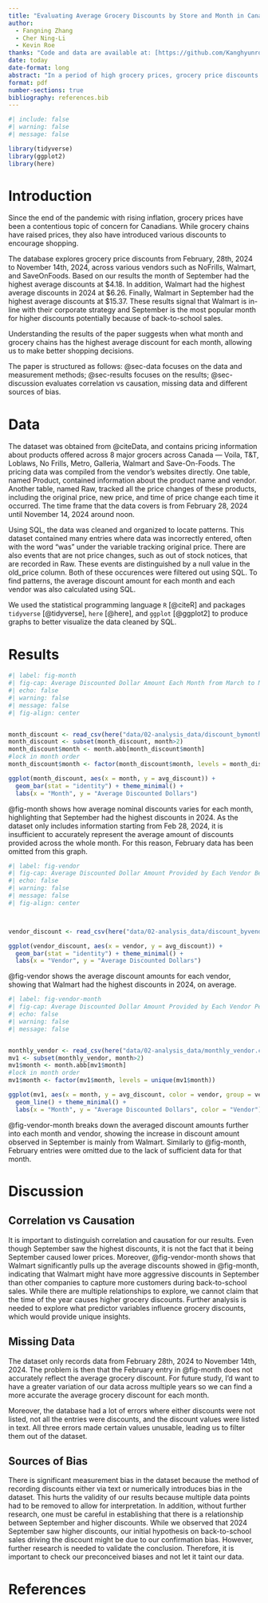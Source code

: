 ```yaml
---
title: "Evaluating Average Grocery Discounts by Store and Month in Canada in 2024"
author: 
  - Fangning Zhang
  - Cher Ning-Li
  - Kevin Roe
thanks: "Code and data are available at: [https://github.com/Kanghyunroe/grocery_discount](https://github.com/Kanghyunroe/grocery_discount)."
date: today
date-format: long
abstract: "In a period of high grocery prices, grocery price discounts have helped lower costs of living for Canadians. The paper evaluates average grocery discounts by store and month and found that the highest average discounts occured in September and at Walmart at $15.37. The results of the paper informs shoppers' spending patterns to find the best deal across different grocers."
format: pdf
number-sections: true
bibliography: references.bib
---
```


```r
#| include: false
#| warning: false
#| message: false

library(tidyverse)
library(ggplot2)
library(here)
```

# Introduction

Since the end of the pandemic with rising inflation, grocery prices have been a contentious topic of concern for Canadians. While grocery chains have raised prices, they also have introduced various discounts to encourage shopping. 

The database explores grocery price discounts from February, 28th, 2024 to November 14th, 2024, across various vendors such as NoFrills, Walmart, and SaveOnFoods. Based on our results the month of September had the highest average discounts at \$4.18. In addition, Walmart had the highest average discounts in 2024 at \$6.26. Finally, Walmart in September had the highest average discounts at \$15.37. These results signal that Walmart is in-line with their corporate strategy and September is the most popular month for higher discounts potentially because of back-to-school sales. 

Understanding the results of the paper suggests when what month and grocery chains has the highest average discount for each month, allowing us to make better shopping decisions. 

The paper is structured as follows: @sec-data focuses on the data and measurement methods; @sec-results focuses on the results; @sec-discussion evaluates correlation vs causation, missing data and different sources of bias. 



# Data {#sec-data}

The dataset was obtained from @citeData, and contains pricing information about products offered across 8 major grocers across Canada — Voila, T&T, Loblaws, No Frills, Metro, Galleria, Walmart and Save-On-Foods. The pricing data was compiled from the vendor's websites directly. One table, named Product, contained information about the product name and vendor. Another table, named Raw, tracked all the price changes of these products, including the original price, new price, and time of price change each time it occurred. The time frame that the data covers is from February 28, 2024 until November 14, 2024 around noon. 

Using SQL, the data was cleaned and organized to locate patterns. This dataset contained many entries where data was incorrectly entered, often with the word "was" under the variable tracking original price. There are also events that are not price changes, such as out of stock notices, that are recorded in Raw. These events are distinguished by a null value in the old_price column. Both of these occurences were filtered out using SQL. To find patterns, the average discount amount for each month and each vendor was also calculated using SQL.

We used the statistical programming language `R` [@citeR] and packages `tidyverse` [@tidyverse], `here` [@here], and `ggplot` [@ggplot2] to produce graphs to better visualize the data cleaned by SQL.

# Results {#sec-results}

```r
#| label: fig-month
#| fig-cap: Average Discounted Dollar Amount Each Month from March to November 2024
#| echo: false
#| warning: false
#| message: false
#| fig-align: center


month_discount <- read_csv(here("data/02-analysis_data/discount_bymonth.csv"), show_col_types = FALSE)
month_discount <- subset(month_discount, month>2)
month_discount$month <- month.abb[month_discount$month]
#lock in month order
month_discount$month <- factor(month_discount$month, levels = month_discount$month)

ggplot(month_discount, aes(x = month, y = avg_discount)) + 
  geom_bar(stat = "identity") + theme_minimal() + 
  labs(x = "Month", y = "Average Discounted Dollars")
```

@fig-month shows how average nominal discounts varies for each month, highlighting that September had the highest discounts in 2024. As the dataset only includes information starting from Feb 28, 2024, it is insufficient to accurately represent the average amount of discounts provided across the whole month. For this reason, February data has been omitted from this graph. 

\newpage

```r
#| label: fig-vendor
#| fig-cap: Average Discounted Dollar Amount Provided by Each Vendor Between Feb 28 and Nov 14
#| echo: false
#| warning: false
#| message: false
#| fig-align: center



vendor_discount <- read_csv(here("data/02-analysis_data/discount_byvendors.csv"), show_col_types = FALSE)

ggplot(vendor_discount, aes(x = vendor, y = avg_discount)) + 
  geom_bar(stat = "identity") + theme_minimal() + 
  labs(x = "Vendor", y = "Average Discounted Dollars")
```

@fig-vendor shows the average discount amounts for each vendor, showing that Walmart had the highest discounts in 2024, on average. 

\newpage

```r
#| label: fig-vendor-month
#| fig-cap: Average Discounted Dollar Amount Provided by Each Vendor Per Month from March to November 2024
#| echo: false
#| warning: false
#| message: false


monthly_vendor <- read_csv(here("data/02-analysis_data/monthly_vendor.csv"), show_col_types = FALSE)
mv1 <- subset(monthly_vendor, month>2)
mv1$month <- month.abb[mv1$month]
#lock in month order
mv1$month <- factor(mv1$month, levels = unique(mv1$month))

ggplot(mv1, aes(x = month, y = avg_discount, color = vendor, group = vendor)) + 
  geom_line() + theme_minimal() + 
  labs(x = "Month", y = "Average Discounted Dollars", color = "Vendor")
```

@fig-vendor-month breaks down the averaged discount amounts further into each month and vendor, showing the increase in discount amount observed in September is mainly from Walmart. Similarly to @fig-month, February entries were omitted due to the lack of sufficient data for that month. 

\newpage

# Discussion {#sec-discussion}

## Correlation vs Causation {#sec-discussion-correlation-and-causation}

It is important to distinguish correlation and causation for our results. Even though September saw the highest discounts, it is not the fact that it being September caused lower prices. Moreover, @fig-vendor-month shows that Walmart significantly pulls up the average discounts showed in @fig-month, indicating that Walmart might have more aggressive discounts in September than other companies to capture more customers during back-to-school sales. While there are multiple relationships to explore, we cannot claim that the time of the year causes higher grocery discounts. Further analysis is needed to explore what predictor variables influence grocery discounts, which would provide unique insights. 

## Missing Data {#sec-discussion-missing-data}

The dataset only records data from February 28th, 2024 to November 14th, 2024. The problem is then that the February entry in @fig-month does not accurately reflect the average grocery discount. For future study, I'd want to have a greater variation of our data across multiple years so we can find a more accurate the average grocery discount for each month. 

Moreover, the database had a lot of errors where either discounts were not listed, not all the entries were discounts, and the discount values were listed in text. All three errors made certain values unusable, leading us to filter them out of the dataset. 

## Sources of Bias {#sec-discussion-bias} 

There is significant measurement bias in the dataset because the method of recording discounts either via text or numerically introduces bias in the dataset. This hurts the validity of our results because multiple data points had to be removed to allow for interpretation. In addition, without further research, one must be careful in establishing that there is a relationship between September and higher discounts. While we observed that 2024 September saw higher discounts, our initial hypothesis on back-to-school sales driving the discount might be due to our confirmation bias. However, further research is needed to validate the conclusion. Therefore, it is important to check our preconceived biases and not let it taint our data.


\newpage


# References


